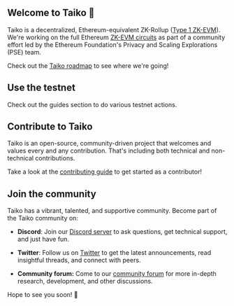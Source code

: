 ## Welcome to Taiko 🥁

Taiko is a decentralized, Ethereum-equivalent ZK-Rollup ([Type 1 ZK-EVM](https://mirror.xyz/labs.taiko.eth/w7NSKDeKfJoEy0p89I9feixKfdK-20JgWF9HZzxfeBo)). We're working on the full Ethereum [ZK-EVM circuits](https://github.com/privacy-scaling-explorations/zkevm-circuits) as part of a community effort led by the Ethereum Foundation's Privacy and Scaling Explorations (PSE) team.

Check out the [Taiko roadmap](/images/roadmaps/taiko-roadmap.png) to see where we're going!

## Use the testnet

Check out the guides section to do various testnet actions.

## Contribute to Taiko

Taiko is an open-source, community-driven project that welcomes and values every and any contribution. That's including both technical and non-technical contributions.

Take a look at the [contributing guide](https://github.com/taikoxyz/taiko-mono/blob/main/CONTRIBUTING.md) to get started as a contributor! 

## Join the community

Taiko has a vibrant, talented, and supportive community. Become part of the Taiko community on:

* **Discord**: Join our [Discord server](https://discord.gg/taikoxyz) to ask questions, get technical support, and just have fun.

* **Twitter**: Follow us on [Twitter](https://twitter.com/taikoxyz) to get the latest announcements, read insightful threads, and connect with peers.

* **Community forum:** Come to our [community forum](https://community.taiko.xyz/) for more in-depth research, development, and other discussions.

Hope to see you soon! 🫶

